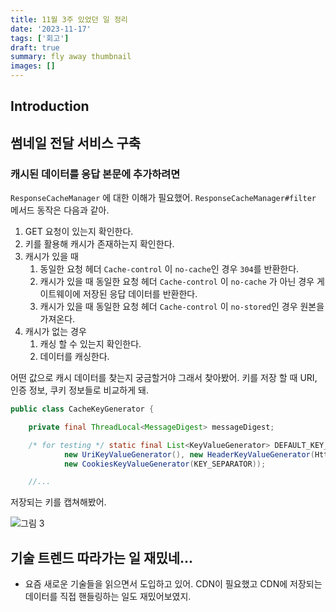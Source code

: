 ```yaml
---
title: 11월 3주 있었던 일 정리
date: '2023-11-17'
tags: ['회고']
draft: true
summary: fly away thumbnail
images: []
---
```


## Introduction

<TOCInline toc={props.toc} exclude="Introduction" />

## 썸네일 전달 서비스 구축

### 캐시된 데이터를 응답 본문에 추가하려면

`ResponseCacheManager` 에 대한 이해가 필요했어. `ResponseCacheManager#filter` 메서드 동작은 다음과 같아.

1. GET 요청이 있는지 확인한다.
2. 키를 활용해 캐시가 존재하는지 확인한다.
3. 캐시가 있을 때
    1. 동일한 요청 헤더 `Cache-control` 이 `no-cache`인 경우 `304`를 반환한다.
    2. 캐시가 있을 때 동일한 요청 헤더 `Cache-control` 이 `no-cache` 가 아닌 경우 게이트웨이에 저장된 응답 데이터를 반환한다.
    3. 캐시가 있을 때 동일한 요청 헤더 `Cache-control` 이 `no-stored`인 경우 원본을 가져온다.
4. 캐시가 없는 경우
    1. 캐싱 할 수 있는지 확인한다.
    2. 데이터를 캐싱한다.

어떤 값으로 캐시 데이터를 찾는지 궁금할거야 그래서 찾아봤어.
키를 저장 할 때 URI, 인증 정보, 쿠키 정보들로 비교하게 돼.

```java
public class CacheKeyGenerator {

	private final ThreadLocal<MessageDigest> messageDigest;

	/* for testing */ static final List<KeyValueGenerator> DEFAULT_KEY_VALUE_GENERATORS = List.of(
			new UriKeyValueGenerator(), new HeaderKeyValueGenerator(HttpHeaders.AUTHORIZATION, KEY_SEPARATOR),
			new CookiesKeyValueGenerator(KEY_SEPARATOR));

    //...
```

저장되는 키를 캡쳐해봤어.

![그림 3](/static/images/11m3w/1.png)

## 기술 트렌드 따라가는 일 재밌네...

- 요즘 새로운 기술들을 읽으면서 도입하고 있어. CDN이 필요했고 CDN에 저장되는 데이터를 직접 핸들링하는 일도 재밌어보였지.


